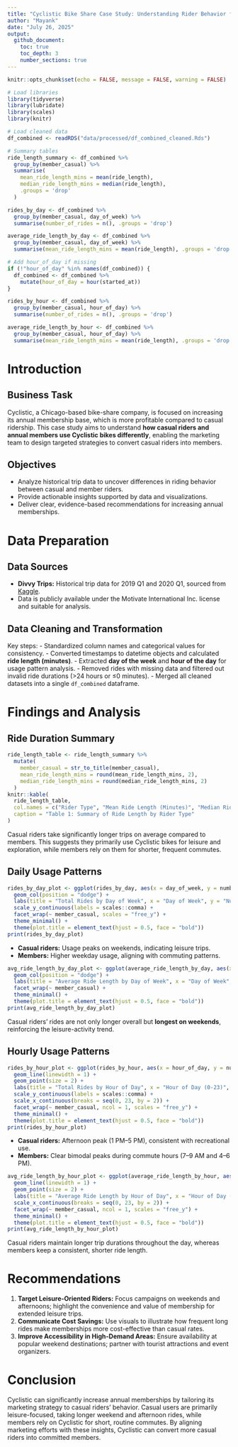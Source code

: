 ---
title: "Cyclistic Bike Share Case Study: Understanding Rider Behavior for Membership Conversion"
author: "Mayank"
date: "July 26, 2025"
output:
  github_document:
    toc: true
    toc_depth: 3
    number_sections: true
---

```{r setup, include=FALSE}
knitr::opts_chunk$set(echo = FALSE, message = FALSE, warning = FALSE)
```

```{r data-processing-setup, include=FALSE}
# Load libraries
library(tidyverse)
library(lubridate)
library(scales)
library(knitr)

# Load cleaned data
df_combined <- readRDS("data/processed/df_combined_cleaned.Rds")

# Summary tables
ride_length_summary <- df_combined %>%
  group_by(member_casual) %>%
  summarise(
    mean_ride_length_mins = mean(ride_length),
    median_ride_length_mins = median(ride_length),
    .groups = 'drop'
  )

rides_by_day <- df_combined %>%
  group_by(member_casual, day_of_week) %>%
  summarise(number_of_rides = n(), .groups = 'drop')

average_ride_length_by_day <- df_combined %>%
  group_by(member_casual, day_of_week) %>%
  summarise(mean_ride_length_mins = mean(ride_length), .groups = 'drop')

# Add hour_of_day if missing
if (!"hour_of_day" %in% names(df_combined)) {
  df_combined <- df_combined %>%
    mutate(hour_of_day = hour(started_at))
}

rides_by_hour <- df_combined %>%
  group_by(member_casual, hour_of_day) %>%
  summarise(number_of_rides = n(), .groups = 'drop')

average_ride_length_by_hour <- df_combined %>%
  group_by(member_casual, hour_of_day) %>%
  summarise(mean_ride_length_mins = mean(ride_length), .groups = 'drop')
```

# Introduction

## Business Task
Cyclistic, a Chicago-based bike-share company, is focused on increasing its annual membership base, which is more profitable compared to casual ridership. This case study aims to understand **how casual riders and annual members use Cyclistic bikes differently**, enabling the marketing team to design targeted strategies to convert casual riders into members.

## Objectives
- Analyze historical trip data to uncover differences in riding behavior between casual and member riders.
- Provide actionable insights supported by data and visualizations.
- Deliver clear, evidence-based recommendations for increasing annual memberships.

# Data Preparation

## Data Sources
- **Divvy Trips:** Historical trip data for 2019 Q1 and 2020 Q1, sourced from [Kaggle](https://www.kaggle.com/datasets/edgarcovantesosuna/divvy-trips-2019-q1-q4-2020-q1).
- Data is publicly available under the Motivate International Inc. license and suitable for analysis.

## Data Cleaning and Transformation
Key steps:
- Standardized column names and categorical values for consistency.
- Converted timestamps to datetime objects and calculated **ride length (minutes)**.
- Extracted **day of the week** and **hour of the day** for usage pattern analysis.
- Removed rides with missing data and filtered out invalid ride durations (>24 hours or ≤0 minutes).
- Merged all cleaned datasets into a single `df_combined` dataframe.

# Findings and Analysis

## Ride Duration Summary

```{r ride-length-summary-table, echo=FALSE}
ride_length_table <- ride_length_summary %>%
  mutate(
    member_casual = str_to_title(member_casual),
    mean_ride_length_mins = round(mean_ride_length_mins, 2),
    median_ride_length_mins = round(median_ride_length_mins, 2)
  )
knitr::kable(
  ride_length_table,
  col.names = c("Rider Type", "Mean Ride Length (Minutes)", "Median Ride Length (Minutes)"),
  caption = "Table 1: Summary of Ride Length by Rider Type"
)
```

Casual riders take significantly longer trips on average compared to members. This suggests they primarily use Cyclistic bikes for leisure and exploration, while members rely on them for shorter, frequent commutes.

## Daily Usage Patterns

```{r total-rides-by-day-plot, echo=FALSE, fig.width=10, fig.height=6, fig.cap="Figure 1: Total Rides by Day of Week"}
rides_by_day_plot <- ggplot(rides_by_day, aes(x = day_of_week, y = number_of_rides, fill = member_casual)) +
  geom_col(position = "dodge") +
  labs(title = "Total Rides by Day of Week", x = "Day of Week", y = "Number of Rides", fill = "User Type") +
  scale_y_continuous(labels = scales::comma) +
  facet_wrap(~ member_casual, scales = "free_y") +
  theme_minimal() +
  theme(plot.title = element_text(hjust = 0.5, face = "bold"))
print(rides_by_day_plot)
```

- **Casual riders:** Usage peaks on weekends, indicating leisure trips.
- **Members:** Higher weekday usage, aligning with commuting patterns.

```{r avg-ride-length-by-day-plot, echo=FALSE, fig.width=10, fig.height=6, fig.cap="Figure 2: Average Ride Length by Day of Week"}
avg_ride_length_by_day_plot <- ggplot(average_ride_length_by_day, aes(x = day_of_week, y = mean_ride_length_mins, fill = member_casual)) +
  geom_col(position = "dodge") +
  labs(title = "Average Ride Length by Day of Week", x = "Day of Week", y = "Average Ride Length (Minutes)", fill = "User Type") +
  facet_wrap(~ member_casual) +
  theme_minimal() +
  theme(plot.title = element_text(hjust = 0.5, face = "bold"))
print(avg_ride_length_by_day_plot)
```

Casual riders’ rides are not only longer overall but **longest on weekends**, reinforcing the leisure-activity trend.

## Hourly Usage Patterns

```{r total-rides-by-hour-plot, echo=FALSE, fig.width=10, fig.height=7, fig.cap="Figure 3: Total Rides by Hour of Day"}
rides_by_hour_plot <- ggplot(rides_by_hour, aes(x = hour_of_day, y = number_of_rides, color = member_casual)) +
  geom_line(linewidth = 1) +
  geom_point(size = 2) +
  labs(title = "Total Rides by Hour of Day", x = "Hour of Day (0-23)", y = "Number of Rides", color = "User Type") +
  scale_y_continuous(labels = scales::comma) +
  scale_x_continuous(breaks = seq(0, 23, by = 2)) +
  facet_wrap(~ member_casual, ncol = 1, scales = "free_y") +
  theme_minimal() +
  theme(plot.title = element_text(hjust = 0.5, face = "bold"))
print(rides_by_hour_plot)
```

- **Casual riders:** Afternoon peak (1 PM–5 PM), consistent with recreational use.
- **Members:** Clear bimodal peaks during commute hours (7–9 AM and 4–6 PM).

```{r avg-ride-length-by-hour-plot, echo=FALSE, fig.width=10, fig.height=7, fig.cap="Figure 4: Average Ride Length by Hour of Day"}
avg_ride_length_by_hour_plot <- ggplot(average_ride_length_by_hour, aes(x = hour_of_day, y = mean_ride_length_mins, color = member_casual)) +
  geom_line(linewidth = 1) +
  geom_point(size = 2) +
  labs(title = "Average Ride Length by Hour of Day", x = "Hour of Day (0-23)", y = "Average Ride Length (Minutes)", color = "User Type") +
  scale_x_continuous(breaks = seq(0, 23, by = 2)) +
  facet_wrap(~ member_casual, ncol = 1, scales = "free_y") +
  theme_minimal() +
  theme(plot.title = element_text(hjust = 0.5, face = "bold"))
print(avg_ride_length_by_hour_plot)
```

Casual riders maintain longer trip durations throughout the day, whereas members keep a consistent, shorter ride length.

# Recommendations

1. **Target Leisure-Oriented Riders:** Focus campaigns on weekends and afternoons; highlight the convenience and value of membership for extended leisure trips.
2. **Communicate Cost Savings:** Use visuals to illustrate how frequent long rides make memberships more cost-effective than casual rates.
3. **Improve Accessibility in High-Demand Areas:** Ensure availability at popular weekend destinations; partner with tourist attractions and event organizers.

# Conclusion

Cyclistic can significantly increase annual memberships by tailoring its marketing strategy to casual riders' behavior. Casual users are primarily leisure-focused, taking longer weekend and afternoon rides, while members rely on Cyclistic for short, routine commutes. By aligning marketing efforts with these insights, Cyclistic can convert more casual riders into committed members.
